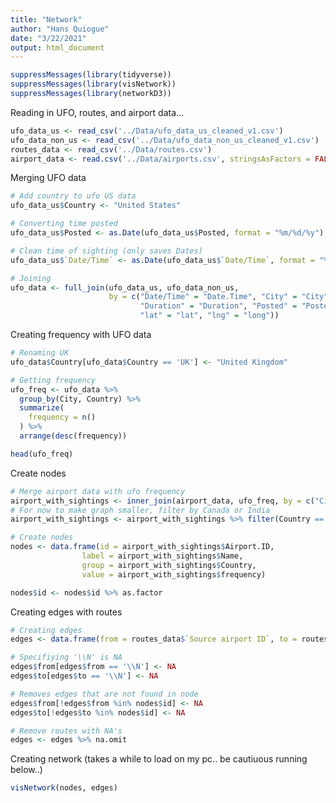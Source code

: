 ```yaml
---
title: "Network"
author: "Hans Quiogue"
date: "3/22/2021"
output: html_document
---
```


```r
suppressMessages(library(tidyverse))
suppressMessages(library(visNetwork))
suppressMessages(library(networkD3))
```

Reading in UFO, routes, and airport data...

```r
ufo_data_us <- read_csv('../Data/ufo_data_us_cleaned_v1.csv')
ufo_data_non_us <- read_csv('../Data/ufo_data_non_us_cleaned_v1.csv')
routes_data <- read_csv('../Data/routes.csv')
airport_data <- read.csv('../Data/airports.csv', stringsAsFactors = FALSE)
```

Merging UFO data

```r
# Add country to ufo US data
ufo_data_us$Country <- "United States"

# Converting time posted
ufo_data_us$Posted <- as.Date(ufo_data_us$Posted, format = "%m/%d/%y")

# Clean time of sighting (only saves Dates)
ufo_data_us$`Date/Time` <- as.Date(ufo_data_us$`Date/Time`, format = "%m/%d/%y %H:%M")

# Joining
ufo_data <- full_join(ufo_data_us, ufo_data_non_us, 
                      by = c("Date/Time" = "Date.Time", "City" = "City", "State" = "State", "Shape" = "Shape",
                             "Duration" = "Duration", "Posted" = "Posted", "Country" = "Country", 
                             "lat" = "lat", "lng" = "long"))
```


Creating frequency with UFO data

```r
# Renaming UK
ufo_data$Country[ufo_data$Country == 'UK'] <- "United Kingdom"

# Getting frequency
ufo_freq <- ufo_data %>% 
  group_by(City, Country) %>% 
  summarize(
    frequency = n()
  ) %>% 
  arrange(desc(frequency))

head(ufo_freq)
```

Create nodes 

```r
# Merge airport data with ufo frequency
airport_with_sightings <- inner_join(airport_data, ufo_freq, by = c("City", "Country"))
# For now to make graph smaller, filter by Canada or India
airport_with_sightings <- airport_with_sightings %>% filter(Country == "Canada" | Country == "India")

# Create nodes
nodes <- data.frame(id = airport_with_sightings$Airport.ID,
                label = airport_with_sightings$Name, 
                group = airport_with_sightings$Country,
                value = airport_with_sightings$frequency)

nodes$id <- nodes$id %>% as.factor
```

Creating edges with routes

```r
# Creating edges
edges <- data.frame(from = routes_data$`Source airport ID`, to = routes_data$`Destination airport ID`)

# Specifiying '\\N' is NA
edges$from[edges$from == '\\N'] <- NA
edges$to[edges$to == '\\N'] <- NA

# Removes edges that are not found in node
edges$from[!edges$from %in% nodes$id] <- NA
edges$to[!edges$to %in% nodes$id] <- NA

# Remove routes with NA's
edges <- edges %>% na.omit
```

Creating network (takes a while to load on my pc.. be cautiuous running below..)

```r
visNetwork(nodes, edges)
```

